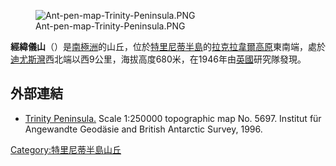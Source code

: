 [[Image:Ant-pen-map-Trinity-Peninsula.PNG|thumb]]

{{coord|63|29|S|57|35|W|display=title}}

'''經緯儀山'''（{{lang-en|Theodolite Hill}}）是[[南極洲|南極洲]]的山丘，位於[[特里尼蒂半島|特里尼蒂半島]]的[[拉克拉韋爾高原|拉克拉韋爾高原]]東南端，處於[[迪尤斯灣|迪尤斯灣]]西北端以西9公里，海拔高度680米，在1946年由[[英國|英國]]研究隊發現。

==外部連結==
* [https://web.archive.org/web/20131002100340/http://www.bkg.bund.de/nn_193194/DE/Bundesamt/Downloads/Kostenlose-Karten/Antarktis-Karten/Satellitenbildkarten/Scale250/Daten/Trinity-Peninsula%2CtemplateId%3Draw%2Cproperty%3DpublicationFile.pdf/Trinity-Peninsula.pdf Trinity Peninsula.] Scale 1:250000 topographic map No. 5697. Institut für Angewandte Geodäsie and British Antarctic Survey, 1996.

{{DEFAULTSORT:Theodolite Hill}}
[[Category:特里尼蒂半島山丘|Category:特里尼蒂半島山丘]]


{{TrinityPeninsula-geo-stub}}
